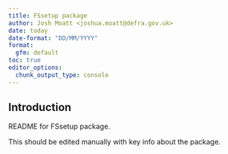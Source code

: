 ```yaml
---
title: FSsetup package
author: Josh Moatt <joshua.moatt@defra.gov.uk>
date: today
date-format: "DD/MM/YYYY"
format:
  gfm: default
toc: true
editor_options:
  chunk_output_type: console
---
```


## Introduction
README for FSsetup package.

This should be edited manually with key info about the package.

